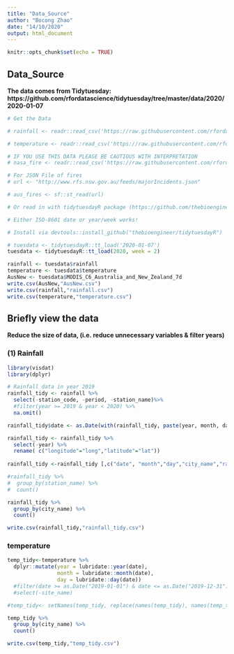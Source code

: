 ```yaml
---
title: "Data_Source"
author: "Bocong Zhao"
date: "14/10/2020"
output: html_document
---
```


```r
knitr::opts_chunk$set(echo = TRUE)
```

## Data_Source

**The data comes from Tidytuesday:**
**https://github.com/rfordatascience/tidytuesday/tree/master/data/2020/2020-01-07**

```r
# Get the Data

# rainfall <- readr::read_csv('https://raw.githubusercontent.com/rfordatascience/tidytuesday/master/data/2020/2020-01-07/rainfall.csv')

# temperature <- readr::read_csv('https://raw.githubusercontent.com/rfordatascience/tidytuesday/master/data/2020/2020-01-07/temperature.csv')

# IF YOU USE THIS DATA PLEASE BE CAUTIOUS WITH INTERPRETATION
# nasa_fire <- readr::read_csv('https://raw.githubusercontent.com/rfordatascience/tidytuesday/master/data/2020/2020-01-07/MODIS_C6_Australia_and_New_Zealand_7d.csv')

# For JSON File of fires
# url <- "http://www.rfs.nsw.gov.au/feeds/majorIncidents.json"

# aus_fires <- sf::st_read(url)

# Or read in with tidytuesdayR package (https://github.com/thebioengineer/tidytuesdayR)

# Either ISO-8601 date or year/week works!

# Install via devtools::install_github("thebioengineer/tidytuesdayR")

# tuesdata <- tidytuesdayR::tt_load('2020-01-07') 
tuesdata <- tidytuesdayR::tt_load(2020, week = 2)

rainfall <- tuesdata$rainfall
temperature <- tuesdata$temperature
AusNew <- tuesdata$MODIS_C6_Australia_and_New_Zealand_7d
write.csv(AusNew,"AusNew.csv")
write.csv(rainfall,"rainfall.csv")
write.csv(temperature,"temperature.csv")
```

## Briefly view the data

**Reduce the size of data, (i.e. reduce unnecessary variables & filter years)**

### (1) Rainfall 
```r
library(visdat)
library(dplyr)

# Rainfall data in year 2019
rainfall_tidy <- rainfall %>% 
  select(-station_code, -period, -station_name)%>%
  #filter(year >= 2019 & year < 2020) %>% 
  na.omit()

rainfall_tidy$date <- as.Date(with(rainfall_tidy, paste(year, month, day,sep="-")), "%Y-%m-%d") 

rainfall_tidy <- rainfall_tidy %>% 
  select(-year) %>% 
  rename( c("longitude"="long","latitude"="lat"))
  
rainfall_tidy <-rainfall_tidy [,c("date", "month","day","city_name","rainfall","quality", "latitude", "longitude")]

#rainfall_tidy %>% 
#  group_by(station_name) %>% 
#  count()

rainfall_tidy %>% 
  group_by(city_name) %>% 
  count()

write.csv(rainfall_tidy,"rainfall_tidy.csv")
```

### temperature
```r
temp_tidy<-temperature %>% 
  dplyr::mutate(year = lubridate::year(date), 
                month = lubridate::month(date), 
                day = lubridate::day(date))
  #filter(date >= as.Date("2019-01-01") & date <= as.Date("2019-12-31")) %>% 
  #select(-site_name)

#temp_tidy<- setNames(temp_tidy, replace(names(temp_tidy), names(temp_tidy) == 'Brisbane', 'BRISBANE'))

temp_tidy %>% 
  group_by(city_name) %>% 
  count()

write.csv(temp_tidy,"temp_tidy.csv")
```


